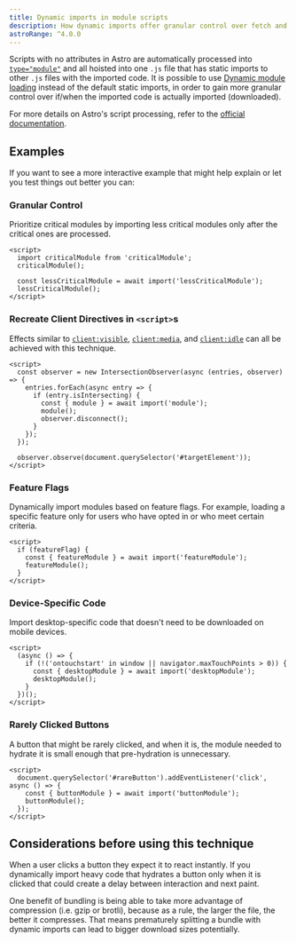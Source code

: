 ```yaml
---
title: Dynamic imports in module scripts
description: How dynamic imports offer granular control over fetch and execution order
astroRange: ^4.0.0
---
```




Scripts with no attributes in Astro are automatically processed into [`type="module"`](https://developer.mozilla.org/en-US/docs/Web/JavaScript/Guide/Modules) and all hoisted into one `.js` file that has static imports to other `.js` files with the imported code. It is possible to use [Dynamic module loading](https://developer.mozilla.org/en-US/docs/Web/JavaScript/Guide/Modules#dynamic_module_loading) instead of the default static imports, in order to gain more granular control over if/when the imported code is actually imported (downloaded).

For more details on Astro's script processing, refer to the [official documentation](https://docs.astro.build/en/guides/client-side-scripts/#script-processing).

## Examples


If you want to see a more interactive example that might help explain or let you test things out better you can: 

<ExampleLinks 
  stackblitzLink="https://stackblitz.com/github/astrolicious/astro-tips.dev/tree/main/examples/script-tag-dynamic-imports"
  githubLink="https://github.com/astrolicious/astro-tips.dev/tree/main/examples/script-tag-dynamic-imports"
/>

### Granular Control
Prioritize critical modules by importing less critical modules only after the critical ones are processed.

```astro
<script>
  import criticalModule from 'criticalModule';
  criticalModule();

  const lessCriticalModule = await import('lessCriticalModule');
  lessCriticalModule();
</script>
```

### Recreate Client Directives in `<script>`s
Effects similar to [`client:visible`](https://docs.astro.build/en/reference/directives-reference/#clientvisible), [`client:media`](https://docs.astro.build/en/reference/directives-reference/#clientmedia), and [`client:idle`](https://docs.astro.build/en/reference/directives-reference/#clientidle) can all be achieved with this technique.

```astro
<script>
  const observer = new IntersectionObserver(async (entries, observer) => {
    entries.forEach(async entry => {
      if (entry.isIntersecting) {
        const { module } = await import('module');
        module();
        observer.disconnect();
      }
    });
  });

  observer.observe(document.querySelector('#targetElement'));
</script>

```

### Feature Flags
Dynamically import modules based on feature flags. For example, loading a specific feature only for users who have opted in or who meet certain criteria.

```astro
<script>
  if (featureFlag) {
    const { featureModule } = await import('featureModule');
    featureModule();
  }
</script>
```

### Device-Specific Code
Import desktop-specific code that doesn't need to be downloaded on mobile devices.

```astro
<script>
  (async () => {
    if (!('ontouchstart' in window || navigator.maxTouchPoints > 0)) {
      const { desktopModule } = await import('desktopModule');
      desktopModule();
    }
  })();
</script>
```

### Rarely Clicked Buttons
A button that might be rarely clicked, and when it is, the module needed to hydrate it is small enough that pre-hydration is unnecessary.

```astro
<script>
  document.querySelector('#rareButton').addEventListener('click', async () => {
    const { buttonModule } = await import('buttonModule');
    buttonModule();
  });
</script>
```


## Considerations before using this technique

When a user clicks a button they expect it to react instantly. If you dynamically import heavy code that hydrates a button only when it is clicked that could create a delay between interaction and next paint. 

One benefit of bundling is being able to take more advantage of compression (i.e. gzip or brotli), because as a rule, the larger the file, the better it compresses. That means prematurely splitting a bundle with dynamic imports can lead to bigger download sizes potentially.